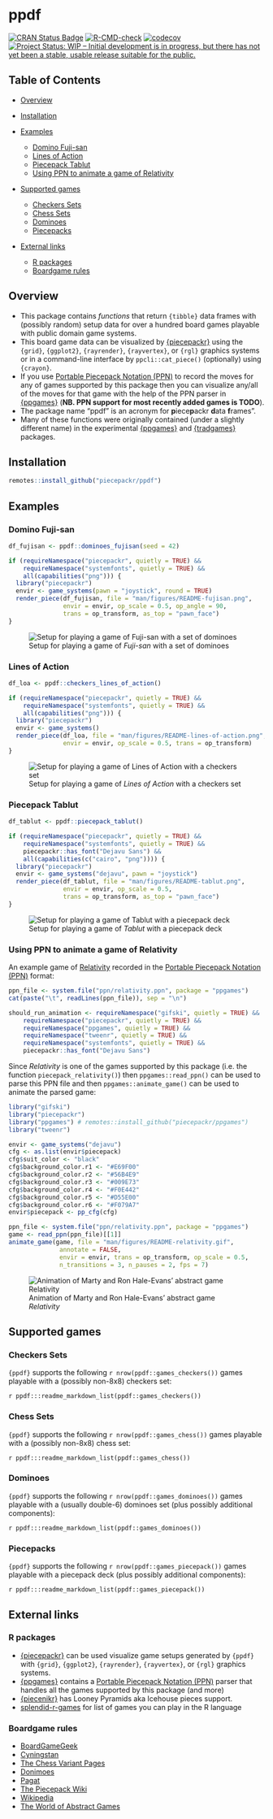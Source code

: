 # ppdf

[![CRAN Status Badge](https://www.r-pkg.org/badges/version/ppdf)](https://cran.r-project.org/package=ppdf)
[![R-CMD-check](https://github.com/piecepackr/ppdf/workflows/R-CMD-check/badge.svg)](https://github.com/piecepackr/ppdf/actions)
[![codecov](https://codecov.io/github/piecepackr/ppdf/branch/main/graph/badge.svg)](https://app.codecov.io/github/piecepackr/ppdf)
[![Project Status: WIP – Initial development is in progress, but there has not yet been a stable, usable release suitable for the public.](https://www.repostatus.org/badges/latest/wip.svg)](https://www.repostatus.org/#wip)

## Table of Contents

* [Overview](#overview)
* [Installation](#installation)
* [Examples](#examples)

  + [Domino Fuji-san](#fujisan)
  + [Lines of Action](#loa)
  + [Piecepack Tablut](#tablut)
  + [Using PPN to animate a game of Relativity](#relativity)

* [Supported games](#supported)

  + [Checkers Sets](#checkers)
  + [Chess Sets](#chess)
  + [Dominoes](#dominoes)
  + [Piecepacks](#piecepack)

* [External links](#links)

  + [R packages](#software)
  + [Boardgame rules](#rules)

## <a name="overview">Overview</a>

* This package contains *functions* that return `{tibble}` data frames with (possibly random) setup data for over a hundred board games playable with public domain game systems.  
* This board game data can be visualized by [{piecepackr}](https://www.github.com/piecepackr/piecepackr) using the `{grid}`, `{ggplot2}`, `{rayrender}`, `{rayvertex}`, or `{rgl}` graphics systems or in a command-line interface by `ppcli::cat_piece()` (optionally) using `{crayon}`.
* If you use [Portable Piecepack Notation (PPN)](https://trevorldavis.com/piecepackr/portable-piecepack-notation.html) to record the moves for any of games supported by this package then you can visualize any/all of the moves for that game with the help of the PPN parser in [{ppgames}](https://www.github.com/piecepackr/ppgames) (**NB. PPN support for most recently added games is TODO**).  
* The package name "ppdf" is an acronym for **p**iece**p**ackr **d**ata **f**rames".  
* Many of these functions were originally contained (under a slightly different name) in the experimental [{ppgames}](https://www.github.com/piecepackr/ppgames) and [{tradgames}](https://www.github.com/piecepackr/tradgames) packages.

## <a name="installation">Installation</a>

```r
remotes::install_github("piecepackr/ppdf")
```

## <a name="examples">Examples</a>

### <a name="fujisan">Domino Fuji-san</a>

```r
df_fujisan <- ppdf::dominoes_fujisan(seed = 42)

if (requireNamespace("piecepackr", quietly = TRUE) &&
    requireNamespace("systemfonts", quietly = TRUE) &&
    all(capabilities("png"))) {
  library("piecepackr")
  envir <- game_systems(pawn = "joystick", round = TRUE)
  render_piece(df_fujisan, file = "man/figures/README-fujisan.png",
               envir = envir, op_scale = 0.5, op_angle = 90,
               trans = op_transform, as_top = "pawn_face")
}
```

![Setup for playing a game of *Fuji-san* with a set of dominoes](man/figures/README-fujisan.png)

### <a name="loa">Lines of Action</a>

```r
df_loa <- ppdf::checkers_lines_of_action()

if (requireNamespace("piecepackr", quietly = TRUE) &&
    requireNamespace("systemfonts", quietly = TRUE) &&
    all(capabilities("png"))) {
  library("piecepackr")
  envir <- game_systems()
  render_piece(df_loa, file = "man/figures/README-lines-of-action.png",
               envir = envir, op_scale = 0.5, trans = op_transform)
}
```

![Setup for playing a game of *Lines of Action* with a checkers set](man/figures/README-lines-of-action.png)

### <a name="tablut">Piecepack Tablut</a>

```r
df_tablut <- ppdf::piecepack_tablut()

if (requireNamespace("piecepackr", quietly = TRUE) &&
    requireNamespace("systemfonts", quietly = TRUE) &&
    piecepackr::has_font("Dejavu Sans") &&
    all(capabilities(c("cairo", "png")))) {
  library("piecepackr")
  envir <- game_systems("dejavu", pawn = "joystick")
  render_piece(df_tablut, file = "man/figures/README-tablut.png",
               envir = envir, op_scale = 0.5,
               trans = op_transform, as_top = "pawn_face")
}
```

![Setup for playing a game of *Tablut* with a piecepack deck](man/figures/README-tablut.png)

### <a name="relativity">Using PPN to animate a game of Relativity</a>

An example game of [Relativity](https://trevorldavis.com/piecepackr/relativity.html) recorded in the [Portable Piecepack Notation (PPN)](https://trevorldavis.com/piecepackr/portable-piecepack-notation.html#relativity) format:

```r
ppn_file <- system.file("ppn/relativity.ppn", package = "ppgames")
cat(paste("\t", readLines(ppn_file)), sep = "\n")
```

```r
should_run_animation <- requireNamespace("gifski", quietly = TRUE) &&
    requireNamespace("piecepackr", quietly = TRUE) &&
    requireNamespace("ppgames", quietly = TRUE) &&
    requireNamespace("tweenr", quietly = TRUE) &&
    requireNamespace("systemfonts", quietly = TRUE) &&
    piecepackr::has_font("Dejavu Sans")
```

Since *Relativity* is one of the games supported by this package (i.e. the function `piecepack_relativity()`) then `ppgames::read_ppn()` can be used to parse this PPN file and then `ppgames::animate_game()` can be used to animate the parsed game:

```r
library("gifski")
library("piecepackr")
library("ppgames") # remotes::install_github("piecepackr/ppgames")
library("tweenr")

envir <- game_systems("dejavu")
cfg <- as.list(envir$piecepack)
cfg$suit_color <- "black"
cfg$background_color.r1 <- "#E69F00"
cfg$background_color.r2 <- "#56B4E9"
cfg$background_color.r3 <- "#009E73"
cfg$background_color.r4 <- "#F0E442"
cfg$background_color.r5 <- "#D55E00"
cfg$background_color.r6 <- "#F079A7"
envir$piecepack <- pp_cfg(cfg)

ppn_file <- system.file("ppn/relativity.ppn", package = "ppgames")
game <- read_ppn(ppn_file)[[1]]
animate_game(game, file = "man/figures/README-relativity.gif",
              annotate = FALSE,
              envir = envir, trans = op_transform, op_scale = 0.5,
              n_transitions = 3, n_pauses = 2, fps = 7)
```

![Animation of Marty and Ron Hale-Evans' abstract game *Relativity*](man/figures/README-relativity.gif)

## <a name="supported">Supported games</a>

### <a name="checkers">Checkers Sets</a>

`{ppdf}` supports the following `r nrow(ppdf::games_checkers())` games playable with a (possibly non-8x8) checkers set:

`r ppdf:::readme_markdown_list(ppdf::games_checkers())`

### <a name="chess">Chess Sets</a>

`{ppdf}` supports the following `r nrow(ppdf::games_chess())` games playable with a (possibly non-8x8) chess set:

`r ppdf:::readme_markdown_list(ppdf::games_chess())`

### <a name="dominoes">Dominoes</a>

`{ppdf}` supports the following `r nrow(ppdf::games_dominoes())` games playable with a (usually double-6) dominoes set (plus possibly additional components):

`r ppdf:::readme_markdown_list(ppdf::games_dominoes())`

### <a name="piecepack">Piecepacks</a>

`{ppdf}` supports the following `r nrow(ppdf::games_piecepack())` games playable with a piecepack deck (plus possibly additional components):

`r ppdf:::readme_markdown_list(ppdf::games_piecepack())`

## <a name="links">External links</a>

### <a name="software">R packages</a>

* [{piecepackr}](https://www.github.com/piecepackr/piecepackr) can be used visualize game setups generated by `{ppdf}` with `{grid}`, `{ggplot2}`, `{rayrender}`, `{rayvertex}`, or `{rgl}` graphics systems.
* [{ppgames}](https://www.github.com/piecepackr/ppgames) contains a [Portable Piecepack Notation (PPN)](https://trevorldavis.com/piecepackr/portable-piecepack-notation.html) parser that handles all the games supported by this package (and more)
* [{piecenikr}](https://www.github.com/piecepackr/piecenikr) has Looney Pyramids aka Icehouse pieces support.
* [splendid-r-games](https://github.com/matt-dray/splendid-r-games) for list of games you can play in the R language

### <a name="rules">Boardgame rules</a>

* [BoardGameGeek](https://boardgamegeek.com/)
* [Cyningstan](http://www.cyningstan.com/)
* [The Chess Variant Pages](https://www.chessvariants.com/)
* [Donimoes](http://donkirkby.github.io/donimoes/rules.html)
* [Pagat](https://www.pagat.com/)
* [The Piecepack Wiki](https://ludism.org/ppwiki/HomePage)
* [Wikipedia](https://en.wikipedia.org/)
* [The World of Abstract Games](http://www.di.fc.ul.pt/~jpn/gv/)
